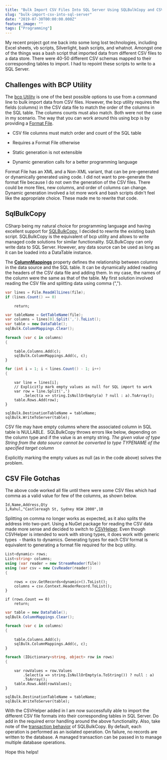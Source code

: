```yaml
---
title: "Bulk Import CSV Files Into SQL Server Using SQLBulkCopy and CSVHelper"
slug: "bulk-import-csv-into-sql-server"
date: "2019-07-30T00:00:00.000Z"
feature_image: ""
tags: ["Programming"]
---
```


My recent project got me back into some long lost technologies, including Excel sheets, vb scripts, Silverlight, bash scripts, and whatnot. Amongst one of the things was a bash script that imported data from different CSV files to a data store. There were 40-50 different CSV schemas mapped to their corresponding tables to import. I had to repoint these scripts to write to a SQL Server.

Challenges with BCP Utility
---------------------------

The [bcp Utility](https://docs.microsoft.com/en-us/sql/tools/bcp-utility?view=sql-server-2017) is one of the best possible options to use from a command line to bulk import data from CSV files. However, the bcp utility requires the fields (columns) in the CSV data file to match the order of the columns in the SQL table. The columns counts must also match. Both were not the case in my scenario. The way that you can work around this using bcp is by providing a [Format File](https://docs.microsoft.com/en-us/sql/relational-databases/import-export/use-a-format-file-to-map-table-columns-to-data-file-fields-sql-server?view=sql-server-2017).

*   CSV file columns must match order and count of the SQL table

*   Requires a Format File otherwise
*   Static generation is not extensible
*   Dynamic generation calls for a better programming language

Format File has an XML and a Non-XML variant, that can be pre-generated or dynamically generated using code. I did not want to pre-generate the format file because I do not own the generation of the CSV files. There could be more files, new columns, and order of columns can change. Dynamic generation involved a lot more work and bash scripts didn't feel like the appropriate choice. These made me to rewrite that code.

SqlBulkCopy
-----------

CSharp being my natural choice for programming language and having excellent support for [SQLBulkCopy](https://docs.microsoft.com/en-us/dotnet/api/system.data.sqlclient.sqlbulkcopy?view=netframework-4.8), I decided to rewrite the existing bash script. SQLBulkCopy is the equivalent of bcp utility and allows to write managed code solutions for similar functionality. SQLBulkCopy can only write data to SQL Server. However, any data source can be used as long as it can be loaded into a DataTable instance.

The [**ColumnMappings**](https://docs.microsoft.com/en-us/dotnet/api/system.data.sqlclient.sqlbulkcopy.columnmappings?view=netframework-4.8#System_Data_SqlClient_SqlBulkCopy_ColumnMappings) property defines the relationship between columns in the data source and the SQL table. It can be dynamically added reading the headers of the CSV data file and adding them. In my case, the names of the column were the same as that of the table. My first solution involved reading the CSV file and splitting data using comma (",").

```csharp
var lines = File.ReadAllLines(file);
if (lines.Count() == 0) 
```
        return;
    
```csharp
var tableName = GetTableName(file);
var columns = lines[0].Split(',').ToList();
var table = new DataTable();
sqlBulk.ColumnMappings.Clear();
```
    
```csharp
foreach (var c in columns)
{
```
        table.Columns.Add(c);
        sqlBulk.ColumnMappings.Add(c, c); 
    }
    
```csharp
for (int i = 1; i < lines.Count() - 1; i++)
{
```
        var line = lines[i];
        // Explicitly mark empty values as null for SQL import to work
        var row = line.Split(',')
            .Select(a => string.IsNullOrEmpty(a) ? null : a).ToArray();
        table.Rows.Add(row);
    }
    
```text
sqlBulk.DestinationTableName = tableName;
sqlBulk.WriteToServer(table);
```
    

CSV file may have empty columns where the associated column in SQL table is NULLABLE.  SQLBulkCopy throws errors like below, depending on the column type and if the value is an empty string. _The given value of type String from the data source cannot be converted to type TYPENAME of the specified target column_

Explicitly marking the empty values as null (as in the code above) solves the problem.

CSV File Gotchas
----------------

The above code worked all file until there were some CSV files which had comma as a valid value for few of the columns, as shown below.

```text
Id,Name,Address,Qty
1,Rahul,"Castlereagh St, Sydney NSW 2000",10
```
    

Splitting on comma no longer works as expected, as it also splits the address into two-part. Using a NuGet package for reading the CSV data made more sense and decided to switch to [CSVHelper](https://github.com/JoshClose/CsvHelper). Even though CSVHelper is intended to work with strong types, it does work with generic types  - thanks to dynamics. Generating types for each CSV format is equivalent to generating a format file required for the bcp utility.

```csharp
List<dynamic> rows;
List<string> columns;
using (var reader = new StreamReader(file))
using (var csv = new CsvReader(reader))
{
```
        rows = csv.GetRecords<dynamic>().ToList();
        columns = csv.Context.HeaderRecord.ToList();
    }
    
    if (rows.Count == 0)
        return;
    
```csharp
var table = new DataTable();
sqlBulk.ColumnMappings.Clear();
```
    
```csharp
foreach (var c in columns)
{
```
        table.Columns.Add(c);
        sqlBulk.ColumnMappings.Add(c, c);
    }
    
```csharp
foreach (IDictionary<string, object> row in rows)
{
```
        var rowValues = row.Values
            .Select(a => string.IsNullOrEmpty(a.ToString()) ? null : a)
            .ToArray();
        table.Rows.Add(rowValues);
    }
    
```text
sqlBulk.DestinationTableName = tableName;
sqlBulk.WriteToServer(table);
```
    

With the CSVHelper added in I am now successfully able to import the different CSV file formats into their corresponding tables in SQL Server. Do add in the required error handling around the above functionality. Also, take note of the [transaction behavior](https://docs.microsoft.com/en-us/dotnet/framework/data/adonet/sql/transaction-and-bulk-copy-operations) of SQLBulkCopy. By default, each operation is performed as an isolated operation. On failure, no records are written to the database. A managed transaction can be passed in to manage multiple database operations.

Hope this helps!